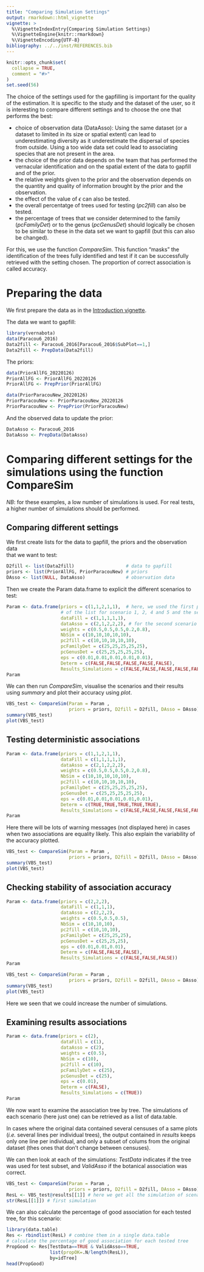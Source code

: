 ```yaml
---
title: "Comparing Simulation Settings"
output: rmarkdown::html_vignette
vignette: >
  %\VignetteIndexEntry{Comparing Simulation Settings}
  %\VignetteEngine{knitr::rmarkdown}
  %\VignetteEncoding{UTF-8}
bibliography: ../../inst/REFERENCES.bib  
---
```


```r
knitr::opts_chunk$set(
  collapse = TRUE,
  comment = "#>"
)
set.seed(56)
```

The choice of the settings used for the gapfilling is important for the quality of the estimation. 
It is specific to the study and the dataset of the user, so it is interesting to compare different settings and to choose the one that performs the best:

* choice of observation data (DataAsso): Using the same dataset (or a dataset to limited in its size or spatial extent) can lead to underestimating diversity as it underestimate the dispersal of species from outside.
Using a too wide data set could lead to associating species that are not present in the area.
* the choice of the prior data depends on the team that has performed the vernacular identification and on the spatial extent of the data to gapfill and of the prior.
* the relative weights given to the prior and the observation depends on the quantity and quality of information brought by the prior and the observation.
* the effect of the value of $\epsilon$ can also be tested.
* the overall percentatge of trees used for testing (*pc2fill*) can also be tested.
* the percentage of trees that we consider determined to the family (*pcFamilyDet*) or to the genus (*pcGenusDet*) should logically be chosen to be similar to these in the data set we want to gapfill (but this can also be changed).

For this, we use the function *CompareSim*.
This function "masks" the identification of the trees fully identified and test if it can be successfully retrieved with the setting chosen.
The proportion of correct association is called accuracy.

# Preparing the data

We first prepare the data as in the [Introduction vignette](vignette("vernabota")).

The data we want to gapfill:

```r
library(vernabota)
data(Paracou6_2016)
Data2fill <- Paracou6_2016[Paracou6_2016$SubPlot==1,]
Data2fill <- PrepData(Data2fill)
```

The priors:

```r
data(PriorAllFG_20220126)
PriorAllFG <- PriorAllFG_20220126
PriorAllFG <- PrepPrior(PriorAllFG)

data(PriorParacouNew_20220126)
PriorParacouNew <- PriorParacouNew_20220126
PriorParacouNew <- PrepPrior(PriorParacouNew)
```

And the observed data to update the prior:

```r
DataAsso <- Paracou6_2016
DataAsso <- PrepData(DataAsso)
```


# Comparing different settings for the simulations using the function CompareSim

*NB*: for these examples, a low number of simulations is used.
For real tests, a higher number of simulations should be performed.

## Comparing different settings

We first create lists for the data to gapfill, the priors and the observation data  
that we want to test:

```r
D2fill <- list(Data2fill)                   # data to gapfill
priors <- list(PriorAllFG, PriorParacouNew) # priors
DAsso <- list(NULL, DataAsso)               # observation data
```

Then we create the Param data.frame to explicit the different scenarios to test:

```r
Param <- data.frame(priors = c(1,1,2,1,1),  # here, we used the first prior 
                    # of the list for scenario 1, 2, 4 and 5 and the seccond for scenario 3
                    dataFill = c(1,1,1,1,1),
                    dataAsso = c(2,1,2,2,2), # for the second scenario dataAsso is NULL (the data to gapfill are used)
                    weights = c(0.5,0.5,0.5,0.2,0.8),
                    NbSim = c(10,10,10,10,10),
                    pc2fill = c(10,10,10,10,10),
                    pcFamilyDet = c(25,25,25,25,25),
                    pcGenusDet = c(25,25,25,25,25),
                    eps = c(0.01,0.01,0.01,0.01,0.01),
                    Determ = c(FALSE,FALSE,FALSE,FALSE,FALSE),
                    Results_Simulations = c(FALSE,FALSE,FALSE,FALSE,FALSE))
Param
```

We can then run *CompareSim*, visualise the scenarios and their results using *summary* and plot their accuracy using *plot*.

```r
VBS_test <- CompareSim(Param = Param ,
                       priors = priors, D2fill = D2fill, DAsso = DAsso)
summary(VBS_test)
plot(VBS_test)
```

## Testing deterministic associations

```r
Param <- data.frame(priors = c(1,1,2,1,1),  
                    dataFill = c(1,1,1,1,1),
                    dataAsso = c(2,1,2,2,2), 
                    weights = c(0.5,0.5,0.5,0.2,0.8),
                    NbSim = c(10,10,10,10,10),
                    pc2fill = c(10,10,10,10,10),
                    pcFamilyDet = c(25,25,25,25,25),
                    pcGenusDet = c(25,25,25,25,25),
                    eps = c(0.01,0.01,0.01,0.01,0.01),
                    Determ = c(TRUE,TRUE,TRUE,TRUE,TRUE),
                    Results_Simulations = c(FALSE,FALSE,FALSE,FALSE,FALSE))
Param
```

Here there will be lots of warning messages (not displayed here) in cases when two associations are equality likely.
This also explain the variability of the accuracy plotted.

```r
VBS_test <- CompareSim(Param = Param ,
                       priors = priors, D2fill = D2fill, DAsso = DAsso)
summary(VBS_test)
plot(VBS_test)
```


## Checking stability of association accuracy

```r
Param <- data.frame(priors = c(2,2,2),  
                    dataFill = c(1,1,1),
                    dataAsso = c(2,2,2),
                    weights = c(0.5,0.5,0.5),
                    NbSim = c(10,10,10),
                    pc2fill = c(10,10,10),
                    pcFamilyDet = c(25,25,25),
                    pcGenusDet = c(25,25,25),
                    eps = c(0.01,0.01,0.01),
                    Determ = c(FALSE,FALSE,FALSE),
                    Results_Simulations = c(FALSE,FALSE,FALSE))
Param
```

```r
VBS_test <- CompareSim(Param = Param ,
                       priors = priors, D2fill = D2fill, DAsso = DAsso)
summary(VBS_test)
plot(VBS_test)
```

Here we seen that we could increase the number of simulations.


## Examining results associations

```r
Param <- data.frame(priors = c(2), 
                    dataFill = c(1),
                    dataAsso = c(2), 
                    weights = c(0.5),
                    NbSim = c(10),
                    pc2fill = c(10),
                    pcFamilyDet = c(25),
                    pcGenusDet = c(25),
                    eps = c(0.01),
                    Determ = c(FALSE),
                    Results_Simulations = c(TRUE))
Param
```

We now want to examine the association tree by tree.
The simulations of each scenario (here just one) can be retrieved as a list of data.table.

In cases where the original data contained several censuses of a same plots (*i.e.* several lines
per individual trees), the output contained in *results* keeps only one line per individual,
and only a subset of colums from the original dataset (thes ones that don't change between censuses).

We can then look at each of the simulations: *TestData* indicates if the tree was used for test subset, and *ValidAsso* if the botanical association was correct.

```r
VBS_test <- CompareSim(Param = Param ,
                       priors = priors, D2fill = D2fill, DAsso = DAsso)
ResL <- VBS_test@results[[1]] # here we get all the simulation of scenario 1
str(ResL[[1]]) # first simulation
```

We can also calculate the percentage of good association for each tested tree, for this scenario:

```r
library(data.table)
Res <- rbindlist(ResL) # combine them in a single data.table
# calculate the percentage of good association for each tested tree
PropGood <- Res[TestData==TRUE & ValidAsso==TRUE,
                list(propOK=.N/length(ResL)), 
                by=idTree]
head(PropGood)
```

